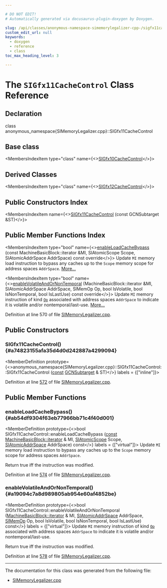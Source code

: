 ```yaml
---

# DO NOT EDIT!
# Automatically generated via docusaurus-plugin-doxygen by Doxygen.

slug: /api/classes/anonymous-namespace-simemorylegalizer-cpp-/sigfx11cachecontrol
custom_edit_url: null
keywords:
  - doxygen
  - reference
  - class
toc_max_heading_level: 3

---
```





# The `SIGfx11CacheControl` Class Reference

<DoxygenPage pluginConfig={pluginConfig}>



## Declaration

<CodeBlock>class anonymous_namespace{SIMemoryLegalizer.cpp}::SIGfx11CacheControl</CodeBlock>

## Base class

<MembersIndex>

<MembersIndexItem
  type="class"
  name={<><a href="/docs/api/classes/anonymous-namespace-simemorylegalizer-cpp-/sigfx10cachecontrol">SIGfx10CacheControl</a></>}>
</MembersIndexItem>

</MembersIndex>

## Derived Classes

<MembersIndex>

<MembersIndexItem
  type="class"
  name={<><a href="/docs/api/classes/anonymous-namespace-simemorylegalizer-cpp-/sigfx12cachecontrol">SIGfx12CacheControl</a></>}>
</MembersIndexItem>

</MembersIndex>

## Public Constructors Index

<MembersIndex>

<MembersIndexItem
  name={<><a href="#a74823155afa35d4d0d242887a4299094">SIGfx11CacheControl</a> (const GCNSubtarget &amp;ST)</>}>
</MembersIndexItem>

</MembersIndex>

## Public Member Functions Index

<MembersIndex>

<MembersIndexItem
  type="bool"
  name={<><a href="#ab54df9304f63eb77966bb71c4f40d001">enableLoadCacheBypass</a> (const MachineBasicBlock::iterator &amp;MI, SIAtomicScope Scope, SIAtomicAddrSpace AddrSpace) const override</>}>
Update <code>MI</code> memory load instruction to bypass any caches up to the <code>Scope</code> memory scope for address spaces <code>AddrSpace</code>. <a href="#ab54df9304f63eb77966bb71c4f40d001">More...</a>
</MembersIndexItem>

<MembersIndexItem
  type="bool"
  name={<><a href="#a19094c7a8d989805ab954e60af4852be">enableVolatileAndOrNonTemporal</a> (MachineBasicBlock::iterator &amp;MI, SIAtomicAddrSpace AddrSpace, SIMemOp Op, bool IsVolatile, bool IsNonTemporal, bool IsLastUse) const override</>}>
Update <code>MI</code> memory instruction of kind <code><a href="/docs/api/namespaces/llvm/#ab471937b9a227e70c7fe8bd9604014d6">Op</a></code> associated with address spaces <code>AddrSpace</code> to indicate it is volatile and/or nontemporal/last-use. <a href="#a19094c7a8d989805ab954e60af4852be">More...</a>
</MembersIndexItem>

</MembersIndex>


Definition at line 570 of file <a href="/docs/api/files/lib/lib/target/lib/target/amdgpu/simemorylegalizer-cpp">SIMemoryLegalizer.cpp</a>.

<SectionDefinition>

## Public Constructors

### SIGfx11CacheControl() {#a74823155afa35d4d0d242887a4299094}

<MemberDefinition
  prototype={<>anonymous&#95;namespace&#123;SIMemoryLegalizer.cpp&#125;::SIGfx11CacheControl::SIGfx11CacheControl (<a href="/docs/api/files/lib/lib/target/lib/target/aarch64/aarch64promoteconstant-cpp/#a90f8350fecae261c25be85d38b451bff">const</a> <a href="/docs/api/classes/llvm/gcnsubtarget">GCNSubtarget</a> &amp; ST)</>}
  labels = {["inline"]}>

Definition at line <a href="/docs/api/files/lib/lib/target/lib/target/amdgpu/simemorylegalizer-cpp/#l00572">572</a> of file <a href="/docs/api/files/lib/lib/target/lib/target/amdgpu/simemorylegalizer-cpp">SIMemoryLegalizer.cpp</a>.
</MemberDefinition>

</SectionDefinition>

<SectionDefinition>

## Public Member Functions

### enableLoadCacheBypass() {#ab54df9304f63eb77966bb71c4f40d001}

<MemberDefinition
  prototype={<>bool SIGfx11CacheControl::enableLoadCacheBypass (<a href="/docs/api/files/lib/lib/target/lib/target/aarch64/aarch64promoteconstant-cpp/#a90f8350fecae261c25be85d38b451bff">const</a> <a href="/docs/api/classes/llvm/machinebasicblock/#ae34c996b58df9b9ce6695a0c8b70c533">MachineBasicBlock::iterator</a> &amp; MI, <a href="/docs/api/namespaces/anonymous-simemorylegalizer-cpp-/#a3a7d6d0a72ccf09bee528f6baa0bf974">SIAtomicScope</a> Scope, <a href="/docs/api/namespaces/anonymous-simemorylegalizer-cpp-/#a468bcaf55f58682520bae3261b54cc95">SIAtomicAddrSpace</a> AddrSpace) const</>}
  labels = {["virtual"]}>
Update <code>MI</code> memory load instruction to bypass any caches up to the <code>Scope</code> memory scope for address spaces <code>AddrSpace</code>.

Return true iff the instruction was modified.

Definition at line <a href="/docs/api/files/lib/lib/target/lib/target/amdgpu/simemorylegalizer-cpp/#l00574">574</a> of file <a href="/docs/api/files/lib/lib/target/lib/target/amdgpu/simemorylegalizer-cpp">SIMemoryLegalizer.cpp</a>.
</MemberDefinition>

### enableVolatileAndOrNonTemporal() {#a19094c7a8d989805ab954e60af4852be}

<MemberDefinition
  prototype={<>bool SIGfx11CacheControl::enableVolatileAndOrNonTemporal (<a href="/docs/api/classes/llvm/machinebasicblock/#ae34c996b58df9b9ce6695a0c8b70c533">MachineBasicBlock::iterator</a> &amp; MI, <a href="/docs/api/namespaces/anonymous-simemorylegalizer-cpp-/#a468bcaf55f58682520bae3261b54cc95">SIAtomicAddrSpace</a> AddrSpace, <a href="/docs/api/namespaces/anonymous-simemorylegalizer-cpp-/#a7d1379b61882d548830c6e5b216942a9">SIMemOp</a> Op, bool IsVolatile, bool IsNonTemporal, bool IsLastUse) const</>}
  labels = {["virtual"]}>
Update <code>MI</code> memory instruction of kind <code><a href="/docs/api/namespaces/llvm/#ab471937b9a227e70c7fe8bd9604014d6">Op</a></code> associated with address spaces <code>AddrSpace</code> to indicate it is volatile and/or nontemporal/last-use.

Return true iff the instruction was modified.

Definition at line <a href="/docs/api/files/lib/lib/target/lib/target/amdgpu/simemorylegalizer-cpp/#l00578">578</a> of file <a href="/docs/api/files/lib/lib/target/lib/target/amdgpu/simemorylegalizer-cpp">SIMemoryLegalizer.cpp</a>.
</MemberDefinition>

</SectionDefinition>

<hr/>

The documentation for this class was generated from the following file:

<ul>
<li><a href="/docs/api/files/lib/lib/target/lib/target/amdgpu/simemorylegalizer-cpp">SIMemoryLegalizer.cpp</a></li>
</ul>

</DoxygenPage>
